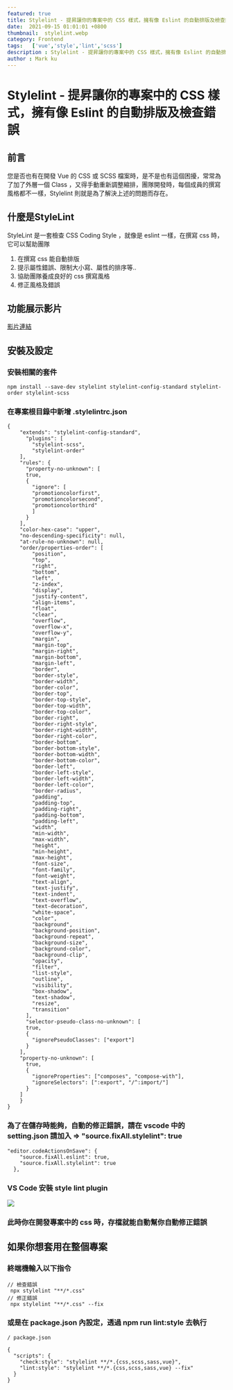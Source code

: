 ```yaml
---
featured: true
title: Stylelint - 提昇讓你的專案中的 CSS 樣式，擁有像 Eslint 的自動排版及檢查錯誤
date:  2021-09-15 01:01:01 +0800
thumbnail:  stylelint.webp
category: Frontend
tags:   ['vue','style','lint','scss']
description : Stylelint - 提昇讓你的專案中的 CSS 樣式，擁有像 Eslint 的自動排版及檢查錯誤
author : Mark ku
---
```

# Stylelint - 提昇讓你的專案中的 CSS 樣式，擁有像 Eslint 的自動排版及檢查錯誤
## 前言
您是否也有在開發 Vue 的 CSS 或 SCSS 檔案時，是不是也有這個困擾，常常為了加了外層一個 Class ，又得手動重新調整縮排，團隊開發時，每個成員的撰寫風格都不一樣，Stylelint 則就是為了解決上述的問題而存在。

## 什麼是StyleLint  
StyleLint 是一套檢查 CSS Coding Style ，就像是 eslint 一樣，在撰寫 css 時，它可以幫助團隊
1. 在撰寫 css 能自動排版
2. 提示屬性錯誤、限制大小寫、屬性的排序等..
3. 協助團隊養成良好的 css 撰寫風格
4. 修正風格及錯誤 

## 功能展示影片
[影片連結](https://www.loom.com/share/41c3249bc7eb4f0cb53459e0c24049b7 )


## 安裝及設定
### 安裝相關的套件

`npm install --save-dev stylelint stylelint-config-standard stylelint-order stylelint-scss`


### 在專案根目錄中新增 .stylelintrc.json

```
{
    "extends": "stylelint-config-standard",
      "plugins": [
        "stylelint-scss",
        "stylelint-order"
    ],
    "rules": {
      "property-no-unknown": [
      true,
      {
        "ignore": [
        "promotioncolorfirst",
        "promotioncolorsecond",
        "promotioncolorthird"
        ]
      }
    ],
    "color-hex-case": "upper",
    "no-descending-specificity": null,
    "at-rule-no-unknown": null,
    "order/properties-order": [
        "position",
        "top",
        "right",
        "bottom",
        "left",
        "z-index",
        "display",
        "justify-content",
        "align-items",
        "float",
        "clear",
        "overflow",
        "overflow-x",
        "overflow-y",
        "margin",
        "margin-top",
        "margin-right",
        "margin-bottom",
        "margin-left",
        "border",
        "border-style",
        "border-width",
        "border-color",
        "border-top",
        "border-top-style",
        "border-top-width",
        "border-top-color",
        "border-right",
        "border-right-style",
        "border-right-width",
        "border-right-color",
        "border-bottom",
        "border-bottom-style",
        "border-bottom-width",
        "border-bottom-color",
        "border-left",
        "border-left-style",
        "border-left-width",
        "border-left-color",
        "border-radius",
        "padding",
        "padding-top",
        "padding-right",
        "padding-bottom",
        "padding-left",
        "width",
        "min-width",
        "max-width",
        "height",
        "min-height",
        "max-height",
        "font-size",
        "font-family",
        "font-weight",
        "text-align",
        "text-justify",
        "text-indent",
        "text-overflow",
        "text-decoration",
        "white-space",
        "color",
        "background",
        "background-position",
        "background-repeat",
        "background-size",
        "background-color",
        "background-clip",
        "opacity",
        "filter",
        "list-style",
        "outline",
        "visibility",
        "box-shadow",
        "text-shadow",
        "resize",
        "transition"
      ],
      "selector-pseudo-class-no-unknown": [
      true,
      {
        "ignorePseudoClasses": ["export"]
      }
    ],
    "property-no-unknown": [
      true,
      {
        "ignoreProperties": ["composes", "compose-with"],
        "ignoreSelectors": [":export", "/^:import/"]
      }
    ]
    }
}
```


### 為了在儲存時能夠，自動的修正錯誤，請在 vscode 中的 setting.json 請加入 => "source.fixAll.stylelint": true 
```
"editor.codeActionsOnSave": {
    "source.fixAll.eslint": true,
    "source.fixAll.stylelint": true 
  },
```
  
### VS Code 安裝 style lint plugin
![](https://i.imgur.com/jw8x2kU.png) 

### 此時你在開發專案中的 css 時，存檔就能自動幫你自動修正錯誤

## 如果你想套用在整個專案
### 終端機輸入以下指令
```
// 檢查錯誤
 npx stylelint "**/*.css"
// 修正錯誤
 npx stylelint "**/*.css" --fix
```

### 或是在 package.json 內設定，透過 npm run lint:style 去執行

```
/ package.json

{
  "scripts": {
    "check:style": "stylelint **/*.{css,scss,sass,vue}",
    "lint:style": "stylelint **/*.{css,scss,sass,vue} --fix"
  }
}
```
